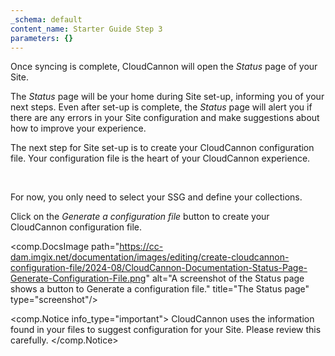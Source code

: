 ```yaml
---
_schema: default
content_name: Starter Guide Step 3
parameters: {}
---
```

Once syncing is complete, CloudCannon will open the *Status* page of your Site.

The *Status* page will be your home during Site set-up, informing you of your next steps. Even after set-up is complete, the *Status* page will alert you if there are any errors in your Site configuration and make suggestions about how to improve your experience.

The next step for Site set-up is to create your CloudCannon configuration file. Your configuration file is the heart of your CloudCannon experience.

&nbsp;

For now, you only need to select your SSG and define your collections.

Click on the *Generate a configuration file* button to create your CloudCannon configuration file.

<comp.DocsImage path="https://cc-dam.imgix.net/documentation/images/editing/create-cloudcannon-configuration-file/2024-08/CloudCannon-Documentation-Status-Page-Generate-Configuration-File.png" alt="A screenshot of the Status page shows a button to Generate a configuration file." title="The Status page" type="screenshot"/>

<comp.Notice info_type="important">
  CloudCannon uses the information found in your files to suggest configuration for your Site. Please review this carefully.
</comp.Notice>

&nbsp;